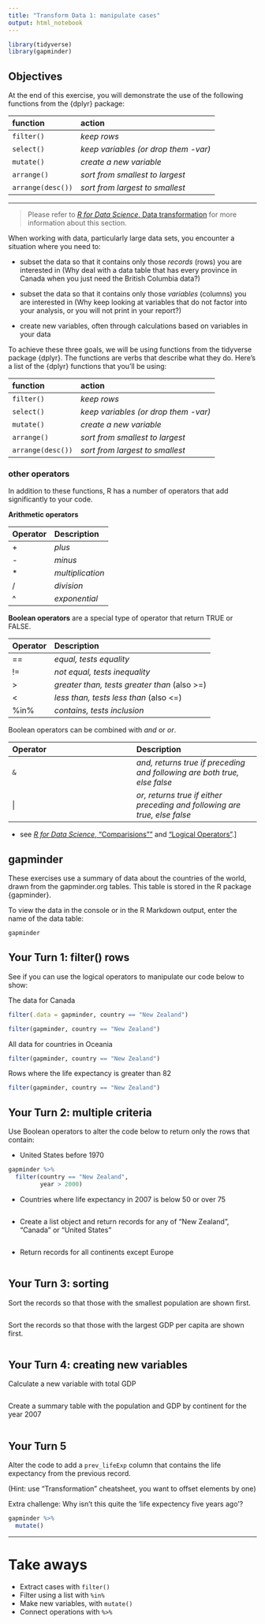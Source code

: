 ```yaml
---
title: "Transform Data 1: manipulate cases"
output: html_notebook
---
```


<!-- This file by Charlotte Wickham (with some modifications by Martin Monkman) is licensed under a Creative Commons Attribution 4.0 International License, adapted from the orignal work at https://github.com/rstudio/master-the-tidyverse by RStudio. -->

```r
library(tidyverse)
library(gapminder)

```

## Objectives

At the end of this exercise, you will demonstrate the use of the following functions from the {dplyr} package:


|function |action |
| :--- | :--- |
| `filter()`    | *keep rows*|
| `select()`    | *keep variables (or drop them -var)*|
| `mutate()`    | *create a new variable*|
| `arrange()`    | *sort from smallest to largest*|
| `arrange(desc())`    | *sort from largest to smallest*|



***

> Please refer to [_R for Data Science_, Data transformation](https://r4ds.had.co.nz/transform.html) for more information about this section.

When working with data, particularly large data sets, you encounter a situation where you need to: 

* subset the data so that it contains only those _records_ (rows) you are interested in (Why deal with a data table that has every province in Canada when you just need the British Columbia data?)

* subset the data so that it contains only those _variables_ (columns) you are interested in (Why keep looking at variables that do not factor into your analysis, or you will not print in your report?)

* create new variables, often through calculations based on variables in your data



To achieve these three goals, we will be using functions from the tidyverse package {dplyr}. The functions are verbs that describe what they do. Here's a list of the {dplyr} functions that you'll be using:


|function |action |
| :--- | :--- |
| `filter()`    | *keep rows*|
| `select()`    | *keep variables (or drop them -var)*|
| `mutate()`    | *create a new variable*|
| `arrange()`    | *sort from smallest to largest*|
| `arrange(desc())`    | *sort from largest to smallest*|



### other operators

In addition to these functions, R has a number of operators that add significantly to your code.

**Arithmetic operators**

| Operator | Description |
| :--- | :--- |
| + | *plus* |
| - | *minus* |
| \* | *multiplication*  |
| / | *division* |
| ^ | *exponential* |

<P>

**Boolean operators** are a special type of operator that return TRUE or FALSE.  

| Operator | Description |
| :--- | :--- |
| ==    | *equal, tests equality* |
| !=    | *not equal, tests inequality* |
| \>    | *greater than, tests greater than* (also >=) |
| <     | *less than, tests less than* (also <=) |
| %in%  | *contains, tests inclusion* |

<P>

Boolean operators can be combined with *and* or *or*.  

| Operator | Description |
| :--- | :--- |
| `&`     | *and, returns true if preceding and following are both true, else false* |
| &#124;  | *or, returns true if either preceding and following are true, else false* |


* see [_R for Data Science_, "Comparisions""](https://r4ds.had.co.nz/transform.html#comparisons) and ["Logical Operators"](https://r4ds.had.co.nz/transform.html#logical-operators).]





## gapminder

These exercises use a summary of data about the countries of the world, drawn from the gapminder.org tables. This table is stored in the R package {gapminder}.

To view the data in the console or in the R Markdown output, enter the name of the data table:

```r
gapminder
```

## Your Turn 1: filter() rows

See if you can use the logical operators to manipulate our code below to show:

The data for Canada

```r
filter(.data = gapminder, country == "New Zealand")

filter(gapminder, country == "New Zealand")
```

All data for countries in Oceania

```r
filter(gapminder, country == "New Zealand")
```

Rows where the life expectancy is greater than 82
```r
filter(gapminder, country == "New Zealand")
```


## Your Turn 2: multiple criteria

Use Boolean operators to alter the code below to return only the rows that contain:

* United States before 1970

```r

gapminder %>%
  filter(country == "New Zealand", 
         year > 2000)

```

*  Countries where life expectancy in 2007 is below 50 or over 75

```r


```



* Create a list object and return records for any of "New Zealand", "Canada" or "United States"


```r

```

* Return records for all continents except Europe


```r

```

## Your Turn 3: sorting

Sort the records so that those with the smallest population are shown first.

```r

```

Sort the records so that those with the largest GDP per capita are shown first.
```r

```


## Your Turn 4: creating new variables

Calculate a new variable with total GDP

```r



```

Create a summary table with the population and GDP by continent for the year 2007  

```r

```

## Your Turn 5

Alter the code to add a `prev_lifeExp` column that contains the life expectancy from the previous record.

(Hint: use "Transformation" cheatsheet, you want to offset elements by one)

Extra challenge: Why isn't this quite the 'life expectency five years ago'?

```r
gapminder %>%
  mutate()
```


***

# Take aways

* Extract cases with `filter()`  
* Filter using a list with `%in%`
* Make new variables, with `mutate()`  
* Connect operations with `%>%`  
